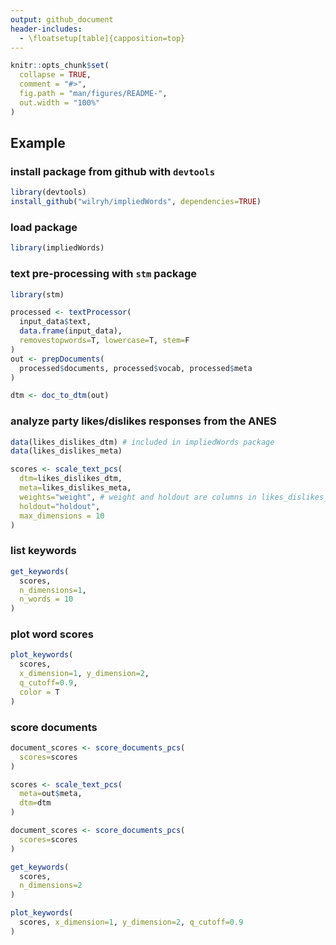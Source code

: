 ```yaml
---
output: github_document
header-includes: 
  - \floatsetup[table]{capposition=top}
---
```


```r
knitr::opts_chunk$set(
  collapse = TRUE,
  comment = "#>",
  fig.path = "man/figures/README-",
  out.width = "100%"
)
```

## Example

### install package from github with `devtools`

```r
library(devtools)
install_github("wilryh/impliedWords", dependencies=TRUE)
```

### load package

```r
library(impliedWords)
```

### text pre-processing with `stm` package

```r
library(stm)

processed <- textProcessor(
  input_data$text,
  data.frame(input_data),
  removestopwords=T, lowercase=T, stem=F
)
out <- prepDocuments(
  processed$documents, processed$vocab, processed$meta
)

dtm <- doc_to_dtm(out)
```


### analyze party likes/dislikes responses from the ANES

```r
data(likes_dislikes_dtm) # included in impliedWords package
data(likes_dislikes_meta)

scores <- scale_text_pcs(
  dtm=likes_dislikes_dtm,
  meta=likes_dislikes_meta,
  weights="weight", # weight and holdout are columns in likes_dislikes_meta
  holdout="holdout",
  max_dimensions = 10
)
```

### list keywords


```r
get_keywords(
  scores,
  n_dimensions=1,
  n_words = 10
)
```


### plot word scores

```r
plot_keywords(
  scores,
  x_dimension=1, y_dimension=2,
  q_cutoff=0.9,
  color = T
)
```

### score documents

```r
document_scores <- score_documents_pcs(
  scores=scores
)
```


```r
scores <- scale_text_pcs(
  meta=out$meta,
  dtm=dtm
)

document_scores <- score_documents_pcs(
  scores=scores
)

get_keywords(
  scores, 
  n_dimensions=2
)

plot_keywords(
  scores, x_dimension=1, y_dimension=2, q_cutoff=0.9
)
```
